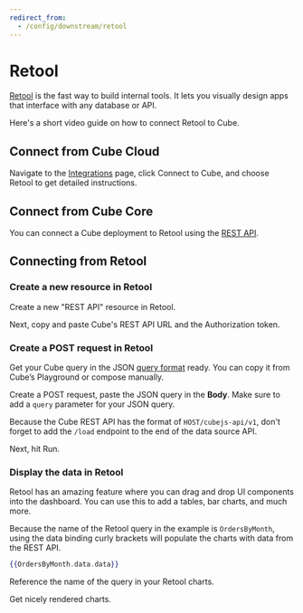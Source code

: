 ```yaml
---
redirect_from:
  - /config/downstream/retool
---
```


# Retool

[Retool](https://retool.com/) is the fast way to build internal tools. It lets
you visually design apps that interface with any database or API.

Here's a short video guide on how to connect Retool to Cube.

<LoomVideo url="https://www.loom.com/embed/e0f5584068a44df0981372ceac85a21f" />

## Connect from Cube Cloud

Navigate to the [Integrations](/product/workspace/integrations#connect-specific-tools)
page, click <Btn>Connect to Cube</Btn>, and choose <Btn>Retool</Btn> to get
detailed instructions.

## Connect from Cube Core

You can connect a Cube deployment to Retool using the [REST API](/product/apis-integrations/rest-api).

## Connecting from Retool

### Create a new resource in Retool

Create a new "REST API" resource in Retool.

<Screenshot src="https://ucarecdn.com/8a07d9ac-f33b-4aa1-8089-515694e56a63/" />

Next, copy and paste Cube's REST API URL and the Authorization token.

<Screenshot src="https://ucarecdn.com/fdab9eaa-737b-4ef9-9e08-ad15aaa2fe29/" />

### Create a POST request in Retool

Get your Cube query in the JSON
[query format](/product/apis-integrations/rest-api/query-format) ready. You can
copy it from Cube’s Playground or compose manually.

Create a POST request, paste the JSON query in the **Body**. Make sure to add a
`query` parameter for your JSON query.

Because the Cube REST API has the format of `HOST/cubejs-api/v1`, don't forget
to add the `/load` endpoint to the end of the data source API.

Next, hit Run.

<Screenshot src="https://ucarecdn.com/59b0b8a3-9efe-49d6-a2ed-4027524b8965/" />

### Display the data in Retool

Retool has an amazing feature where you can drag and drop UI components into the
dashboard. You can use this to add a tables, bar charts, and much more.

Because the name of the Retool query in the example is `OrdersByMonth`, using
the data binding curly brackets will populate the charts with data from the REST
API.

```handlebars
{{OrdersByMonth.data.data}}
```

Reference the name of the query in your Retool charts.

<Screenshot src="https://ucarecdn.com/1b5e577a-3a1f-40b3-9a3d-b535b2cbaa8d/" />

Get nicely rendered charts.

<Screenshot src="https://ucarecdn.com/0bb0b430-29f5-407b-8be1-7bc197359927/" />
